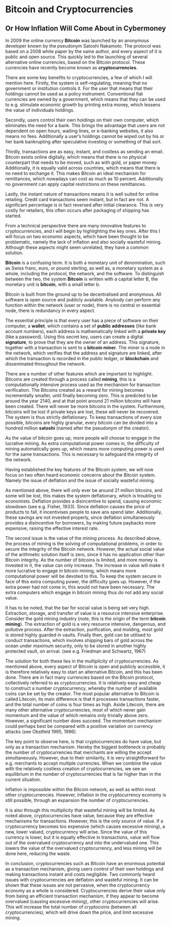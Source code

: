 Bitcoin and Cryptocurrencies
=============================================================
Or How Inflation Will Come About in Cybermoney
-------------------------------------------------------------

In 2009 the online currency **Bitcoin** was launched by an anonymous developer known by the pseudonym Satoshi Nakamoto.
The protocol was based on a 2008 white paper by the same author, and every aspect of it is public and open source.
This quickly led to the launching of several alternative online currencies, based on the Bitcoin protocol.
These currencies have recently become known as **cryptocurrencies**.

There are some key benefits to cryptocurrencies, a few of which I will mention here.
Firstly, the system is self-regulating, meaning that no government or institution controls it.
For the user that means that their holdings cannot be used as a policy instrument.
Conventional fiat currencies are owned by a government,
which means that they can be used to e.g. stimulate economic growth by printing extra money,
which lessens the value of individuals holdings.

Secondly, users control their own holdings on their own computer, which eliminates the need for a bank.
This brings the advantage that users are not dependent on open hours,
waiting lines, or e-banking websites, it also means no fees.
Additionally a user's holdings cannot be wiped out by his or her bank bankrupting after speculative investing or something of that sort.

Thirdly, transactions are as easy, instant, and costless as sending an email.
Bitcoin exists online digitally,
which means that there is no physical counterpart that needs to be moved,
such as with gold, or paper money.
Additionally, it is equally valid across countries, which means that there is no need to exchange it.
This makes Bitcoin an ideal mechanism for remittances, which nowadays can cost as much as 10 percent.
Additionally no government can apply capital restrictions on these remittances.

Lastly, the instant nature of transactions means it is well suited for online retailing.
Credit card transactions seem instant, but in fact are not.
A significant percentage is in fact reversed after initial clearance.
This is very costly for retailers, this often occurs after packaging of shipping has started.

From a technical perspective there are many innovative features to cryptocurrencies,
and I will begin by highlighting the key ones.
After this I will focus on two economic aspects, which have been thought to be problematic,
namely the lack of inflation and also socially wasteful mining.
Although these aspects might seem unrelated, they have a common solution.

**Bitcoin** is a confusing term.
It is both a monetary unit of denomination,
such as Swiss franc, euro, or pound sterling,
as well as, a monetary system as a whole, including the protocol, the network, and the software.
To distinguish between the two, the system **Bitcoin** is written with a capital letter B,
the monetary unit is **bitcoin**, with a small letter b.

Bitcoin is built from the ground up to be decentralised and anonymous.
All software is open source and publicly available.
Anybody can perform any function within the network (user or node),
there is no central or essential node,
there is redundancy in every aspect.

The essential principle is that every user has a piece of software on their computer, a **wallet**,
which contains a set of **public addresses** (like bank account numbers),
each address is mathematically linked with a **private key** (like a password).
Using this secret key, users can create a digital **signature**, 
to prove that they are the owner of an address.
This signature, together with a transaction is sent to a **bitcoin miner**.
The miner is a node in the network,
which verifies that the address and signature are linked,
after which the transaction is recorded in the public ledger,
or **blockchain** and disseminated throughout the network.

There are a number of other features which are important to highlight.
Bitcoins are created through a process called **mining**,
this is a computationally intensive process used as the mechanism for transaction verification.
The Bitcoins created as a reward for mining becomes incrementally smaller, until finally becoming zero.
This is predicted to be around the year 2140, and at that point around 21 million bitcoins will have been created.
There will never be more bitcoins in the system.
Furthermore, bitcoins will be lost if private keys are lost, these will never be recovered.
The system is thus strictly deflationary.
To keep transactions of every size possible, bitcoins are highly granular,
every bitcoin can be divided into a hundred million **satoshi** (named after the pseudonym of the creator).

As the value of bitcoin goes up, more people will choose to engage in the lucrative mining.
As extra computational power comes in, the difficulty of mining automatically goes up,
which means more computing power is used for the same transactions.
This is necessary to safeguard the integrity of the network.

Having established the key features of the Bitcoin system,
we will now focus on two often heard economic concerns about the Bitcoin system.
Namely the issue of deflation and the issue of socially wasteful mining.

As mentioned above, there will only ever be around 21 million bitcoins, and some will be lost,
this makes the system deflationary, which is troubling to economists.
Deflation provides a disincentive to spend, causing economic slowdown (see e.g. Fisher, 1933). 
Since deflation causes the price of products to fall, it incentivises people to save ans spend later.
Additionally, these savings are not invested properly,
since deflation simultaneously provides a disincentive for borrowers, 
by making future paybacks more expensive, raising the effective interest rate.

The second issue is the value of the mining process.
As described above, the process of mining is the solving of computational problems,
in order to secure the integrity of the Bitcoin network.
However, the actual social value of the arithmetic solution itself is zero, since it has no application other than Bitcoin integrity.
As the number of bitcoins is limited, and more money is invested in it, the value can only increase.
The increase in value will make it more lucrative to engage in bitcoin mining,
which means more computational power will be devoted to this.
To keep the system secure in face of this extra computing power, the difficulty goes up.
However, if the extra power had not come in, this would not have been necessary.
The extra computers which engage in bitcoin mining thus do not add any social value.

It has to be noted, that the bar for social value is being set very high.
Extraction, storage, and transfer of value is a resource intensive enterprise.
Consider the gold mining industry (note, this is the origin of the term **bitcoin mining**).
The extraction of gold is a very resource intensive, dangerous, and pollutive process.
After the extraction, purification, and molding, most gold is stored highly guarded in vaults.
Finally then, gold can be utilised to conduct transactions,
which involves shipping bars of gold across the ocean under maximum security,
only to be stored in another highly protected vault, on arrival. (see e.g. Friedman and Schwartz, 1967)

The solution for both these lies in the multiplicity of cryptocurrencies.
As mentioned above, every aspect of Bitcoin is open and publicly accessible,
it is therefore relatively easy to start an alternative Bitcoin, and this has been done.
There are in fact many currencies based on the Bitcoin protocol, collectively referred to as
cryptocurrencies.
It is relatively easy and cheap to construct a number cryptocurrency, whereby the number of available coins can be set by the creator.
The most popular alternative to Bitcoin is called Litecoin, its main difference is that it processes transactions faster, and the total number of coins is four times as high.
Aside Litecoin, there are many other alternative cryptocurrencies,
most of which never gain momentum and the value of which remains only trivially above zero.
However, a significant number does succeed.
The momentum mechanism could perhaps best be compared with a positive variation on currency attacks (see Obstfeld 1995, 1996).

The key point to observe here, is that cryptocurrencies do have value, but only as a transaction mechanism.
Hereby the biggest bottleneck is probably the number of cryptocurrencies that merchants are willing the accept simultaneously.
However, due to their similarity, it is very straightforward for e.g. merchants to accept multiple currencies.
When we combine the value with the relatively costless creation of cryptocurrencies,
we see an equilibrium in the number of cryptocurrencies that is far higher than in the current situation.

Inflation is impossible within the Bitcoin network, as well as within most other cryptocurrencies.
However, inflation in the cryptocurrency economy is still possible, through an expansion the number of cryptocurrencies.

It is also through this multiplicity that wasteful mining will be limited.
As noted above, cryptocurrencies have value, because they are effective mechanisms for transactions.
However, this is the only source of value.
If a cryptocurrency becomes too expensive (which causes excessive mining), 
a new, lower valued, cryptocurrency will arise.
Since the value of this currency is lower, but it is equally effective in transactions, value will flow out of the overvalued cryptocurrency and into the undervalued one.
This lowers the value of the overvalued cryptocurrency, and less mining will be done here, reducing the waste.

In conclusion, cryptocurrencies such as Bitcoin have an enormous potential as a transaction mechanism,
giving users control of their own holdings and making transactions instant and costs negligible.
Two commonly heard issues with cryptocurrencies are deflation and wasteful mining.
It can be shown that these issues are not pervasive,
when the cryptocurrency economy as a whole is considered.
Cryptocurrencies derive their value only from being an efficient transaction mechanism,
if they appear to become overvalued (causing excessive mining), other cryptocurrencies will arise.
This will increase the total number of cryptocoins (between all cryptocurrencies),
which will drive down the price, and limit excessive mining.